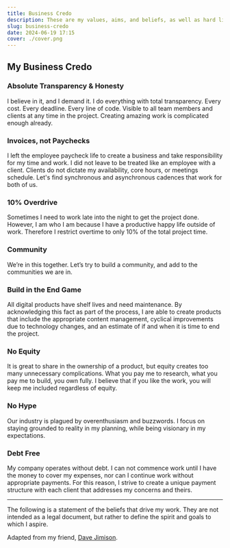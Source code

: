```yaml
---
title: Business Credo
description: These are my values, aims, and beliefs, as well as hard limits and non-negotiables when it comes to conducting business with clients.
slug: business-credo
date: 2024-06-19 17:15
cover: ./cover.png
---
```


## My Business Credo

### Absolute Transparency & Honesty

I believe in it, and I demand it. I do everything with total transparency. Every cost. Every deadline. Every line of code. Visible to all team members and clients at any time in the project. Creating amazing work is complicated enough already.

### Invoices, not Paychecks

I left the employee paycheck life to create a business and take responsibility for my time and work. I did not leave to be treated like an employee with a client. Clients do not dictate my availability, core hours, or meetings schedule. Let's find synchronous and asynchronous cadences that work for both of us.

### 10% Overdrive

Sometimes I need to work late into the night to get the project done. However, I am who I am because I have a productive happy life outside of work. Therefore I restrict overtime to only 10% of the total project time.

### Community

We’re in this together. Let’s try to build a community, and add to the communities we are in.

### Build in the End Game

All digital products have shelf lives and need maintenance. By acknowledging this fact as part of the process, I are able to create products that include the appropriate content management, cyclical improvements due to technology changes, and an estimate of if and when it is time to end the project.

### No Equity

It is great to share in the ownership of a product, but equity creates too many unnecessary complications. What you pay me to research, what you pay me to build, you own fully. I believe that if you like the work, you will keep me included regardless of equity.

### No Hype

Our industry is plagued by overenthusiasm and buzzwords. I focus on staying grounded to reality in my planning, while being visionary in my expectations.

### Debt Free

My company operates without debt. I can not commence work until I have the money to cover my expenses, nor can I continue work without appropriate payments. For this reason, I strive to create a unique payment structure with each client that addresses my concerns and theirs.

<hr />

The following is a statement of the beliefs that drive my work. They are not intended as a legal document, but rather to define the spirit and goals to which I aspire.

Adapted from my friend, [Dave Jimison](http://davejimison.com).
